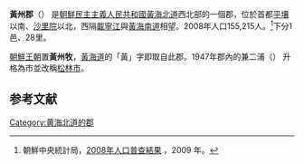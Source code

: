 {{Infobox  Korean settlement
| context = north
| img=DPRK2006_Hwangbuk-Hwangju.PNG
| hangul =황주군
| hanja ={{linktext|黃|州|郡}}
| rr=Hwangju-gun
| mr=Hwangju-gun
|  pop = 155215
| popyear = 2008
|  divs = 1 邑、28里
}}
'''黃州郡'''（{{kor|諺=황주군|漢=黃州郡|羅=Hwangju gun|f=y}}） 是[[朝鮮民主主義人民共和國|朝鮮民主主義人民共和國]][[黃海北道|黃海北道]]西北部的一個郡，位於首都[[平壤|平壤]]以南、[[沙里院|沙里院]]以北，西隔[[載寧江|載寧江]]與[[黃海南道|黃海南道]]相望。2008年人口155,215人。<ref>朝鮮中央統計局，[http://unstats.un.org/unsd/demographic/sources/census/2010_PHC/North_Korea/Final%20national%20census%20report.pdf   2008年人口普查結果] {{Wayback|url=http://unstats.un.org/unsd/demographic/sources/census/2010_PHC/North_Korea/Final%20national%20census%20report.pdf |date=20100331091148 }}，2009 年。</ref>下分1邑、28里。

[[朝鮮王朝|朝鮮王朝]]置'''黃州牧'''，[[黃海道|黃海道]]的「黃」字即取自此郡。1947年郡內的兼二浦（{{lang|ko|겸이포}}） 升格為市並改稱[[松林市|松林市]]。

==参考文献==
<div class="references-small">
<references></references>
</div>

{{黃海北道行政區劃}}

{{DEFAULTSORT:Hwangju-gun}}
[[Category:黄海北道的郡|Category:黄海北道的郡]]